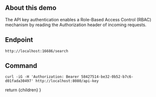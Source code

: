 
## About this demo
The API key authentication enables a Role-Based Access Control (RBAC) mechanism by reading the Authorization header of incoming requests.

## Endpoint
```
http://localhost:16686/search
```

## Command
```
curl -iG -H 'Authorization: Bearer 58427514-be32-0b52-b7c6-d01fada30497' http://localhost:8080/api-key
```

  return <IntegrationLayout>{children}</IntegrationLayout>
}
